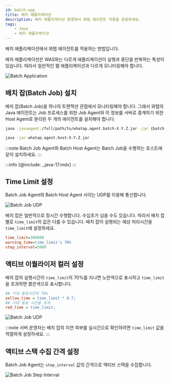 ```yaml
---
id: batch-app
title: 배치 애플리케이션
description: 배치 애플리케이션 환경에서 와탭 에이전트 적용을 완료하세요.
tags:
    - Java
    - 배치 애플리케이션
---
```


배치 애플리케이션에서 와탭 에이전트를 적용하는 방법입니다. 

배치 애플리케이션은 WAS와는 다르게 애플리케이션이 실행과 중단을 반복하는 특성이 있습니다. 따라서 일반적인 웹 애플리케이션과 다르게 모니터링해야 합니다.

![Batch Application](/img/batch-app-intro.png)

## 배치 잡(Batch Job) 설치

배치 잡(Batch Job)을 하나의 트랜잭션 관점에서 모니터링해야 합니다. 그래서 와탭의 Java 에이전트는 Job 프로세스를 위한 Job Agent와 이 정보를 서버로 중계하기 위한 Host Agent로 분리된 두 개의 에이전트를 설치해야 합니다.

```bash title='Batch Job Agent'
java -javaagent:/full/path/to/whatap.agent.batch-X.Y.Z.jar -jar {batch job jar}
```

```bash title='Batch Host Agent'
java -jar whatap.agent.host-X.Y.Z.jar
```

:::note
Batch Job Agent와 Batch Host Agent는 Batch Job을 수행하는 호스트에 같이 설치하세요.
:::

:::info
{@include: _java-17.mdx}
:::

## Time Limit 설정

Batch Job Agent와 Batch Host Agent 사이는 UDP를 이용해 통신합니다.

![Batch Job UDP](/img/batch-app-udp.png)

배치 잡은 일반적으로 장시간 수행합니다. 수십초가 넘을 수도 있습니다. 따라서 배치 잡 별로 `time_limit`의 값은 다를 수 있습니다. 배치 잡이 실행되는 예상 처리시간을 `time_limit`에 설정하세요.

```ini title=whatap.conf
time_limit=300000
warning_time=time_limit's 70%
step_interval=5000
```

## 액티브 이퀄라이저 컬러 설정

배치 잡의 실행시간이 `time_limit`의 70%를 지나면 노란색으로 표시하고 `time_limit`을 초과하면 붉은색으로 표시합니다.

```ini title='whatap.conf' {2,4} showLineNumbers
## 기대 종료시간의 70%
yellow_time = time_limit * 0.7;
## 기대 종료 시간을 초과
red_time = time_limit;
```

![Batch Job UDP](/img/batch-app-timelimit.png)

:::note
서버 운영자는 배치 잡의 지연 여부를 실시간으로 확인하려면 `time_limit` 값을 적절하게 설정하세요.
:::

## 액티브 스택 수집 간격 설정

Batch Job Agent는 `step_interval` 값의 간격으로 액티브 스택을 수집합니다. 

![Batch Job Step Interval](/img/batch-app-prof.png)